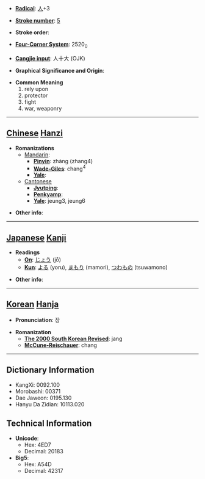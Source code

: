 * '''[[Wiktionary:Chinese radical index| Radical]]''': [[Wiktionary:Chinese radical index 人|人]]+3

* '''[[Wiktionary:Chinese total strokes index|Stroke number]]''': [[Wiktionary:Chinese total strokes index 5|5]]

* '''Stroke order''': 

* '''[[Wiktionary:Chinese four corner index|Four-Corner System]]''': 2520<sub>0</sub>

* '''[[Wiktionary:Chinese Cangjie index|Cangjie input]]''': 人十大 (OJK)

* '''Graphical Significance and Origin''': 

* '''Common Meaning'''
*#rely upon
*# protector
*# fight
*# war, weaponry


----

== [[Chinese]] [[Hanzi]] ==

* '''Romanizations'''
** [[Mandarin]]:
*** '''[[Pinyin]]''': zhàng (zhang4)
*** '''[[Wade-Giles]]''': chang<sup>4</sup>
*** '''[[Yale]]''': 
**[[Cantonese]]
***'''[[Jyutping]]''':
***'''[[Penkyamp]]''': 
***'''[[Yale]]''': jeung3, jeung6

* '''Other info''': 

----

== [[Japanese]] [[Kanji]] ==

* '''Readings'''
** '''[[On]]''': [[じょう]] (jō)
** '''[[Kun]]''': [[よる]] (yoru), [[まもり]] (mamori), [[つわもの]] (tsuwamono)

* '''Other info''':  

----

== [[Korean]] [[Hanja]] ==

* '''Pronunciation''': 장

* '''Romanization'''
** '''[[The 2000 South Korean Revised Romanization|The 2000 South Korean Revised]]''': jang
** '''[[McCune-Reischauer]]''': chang

----

== Dictionary Information ==

* KangXi: 0092.100
* Morobashi: 00371
* Dae Jaweon: 0195.130
* Hanyu Da Zidian: 10113.020

== Technical Information ==

* '''Unicode''':
** Hex: 4ED7
** Decimal: 20183
* '''Big5''':
** Hex: A54D
** Decimal: 42317